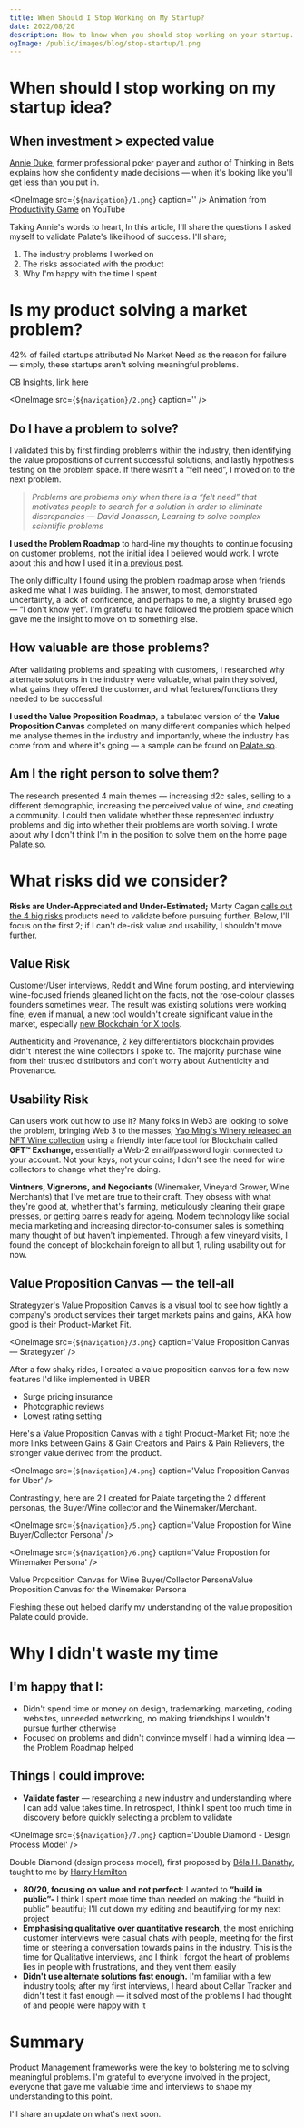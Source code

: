 ```yaml
---
title: When Should I Stop Working on My Startup?
date: 2022/08/20
description: How to know when you should stop working on your startup.
ogImage: /public/images/blog/stop-startup/1.png
---
```



# **When should I stop working on my startup idea?**

## When investment > expected value

[Annie Duke](https://www.annieduke.com/), former professional poker player and author of Thinking in Bets explains how she confidently made decisions — when it's looking like you'll get less than you put in.

<OneImage src={`${navigation}/1.png`} caption='' />
Animation from [Productivity Game](https://www.youtube.com/watch?v=1XYI2gH-eJ8) on
YouTube

Taking Annie's words to heart, In this article, I'll share the questions I asked myself to validate Palate's likelihood of success. I'll share;

1.  The industry problems I worked on
2.  The risks associated with the product
3.  Why I'm happy with the time I spent

# Is my product solving a market problem?

42% of failed startups attributed No Market Need as the reason for failure — simply, these startups aren't solving meaningful problems.

CB Insights, [link here](https://s3-us-west-2.amazonaws.com/cbi-content/research-reports/The-20-Reasons-Startups-Fail.pdf)

<OneImage src={`${navigation}/2.png`} caption='' />

## **Do I have a problem to solve?**

I validated this by first finding problems within the industry, then identifying the value propositions of current successful solutions, and lastly hypothesis testing on the problem space. If there wasn't a “felt need”, I moved on to the next problem.

> _Problems are problems only when there is a “felt need” that motivates people to search for a solution in order to eliminate discrepancies — David Jonassen, Learning to solve complex scientific problems_

**I used the Problem Roadmap** to hard-line my thoughts to continue focusing on customer problems, not the initial idea I believed would work. I wrote about this and how I used it in [a previous post](https://sampolgar.medium.com/how-to-fall-in-love-and-prioritize-your-problems-eef039cfd8c6).

The only difficulty I found using the problem roadmap arose when friends asked me what I was building. The answer, to most, demonstrated uncertainty, a lack of confidence, and perhaps to me, a slightly bruised ego — “I don't know yet”. I'm grateful to have followed the problem space which gave me the insight to move on to something else.

## **How valuable are those problems?**

After validating problems and speaking with customers, I researched why alternate solutions in the industry were valuable, what pain they solved, what gains they offered the customer, and what features/functions they needed to be successful.

**I used the Value Proposition Roadmap**, a tabulated version of the **Value Proposition Canvas** completed on many different companies which helped me analyse themes in the industry and importantly, where the industry has come from and where it's going — a sample can be found on [Palate.so](https://palate.so).

## **Am I the right person to solve them?**

The research presented 4 main themes — increasing d2c sales, selling to a different demographic, increasing the perceived value of wine, and creating a community. I could then validate whether these represented industry problems and dig into whether their problems are worth solving. I wrote about why I don't think I'm in the position to solve them on the home page [Palate.so](https://palate.so).

# **What risks did we consider?**

**Risks are Under-Appreciated and Under-Estimated;** Marty Cagan [calls out the 4 big risks](https://www.svpg.com/four-big-risks/) products need to validate before pursuing further. Below, I'll focus on the first 2; if I can't de-risk value and usability, I shouldn't move further.

## **Value Risk**

Customer/User interviews, Reddit and Wine forum posting, and interviewing wine-focused friends gleaned light on the facts, not the rose-colour glasses founders sometimes wear. The result was existing solutions were working fine; even if manual, a new tool wouldn't create significant value in the market, especially [new Blockchain for X tools](https://www.reddit.com/r/WineEP/comments/sdv26s/wines_sold_with_digital_ownership_nft_what_are/).

Authenticity and Provenance, 2 key differentiators blockchain provides didn't interest the wine collectors I spoke to. The majority purchase wine from their trusted distributors and don't worry about Authenticity and Provenance.

## **Usability Risk**

Can users work out how to use it? Many folks in Web3 are looking to solve the problem, bringing Web 3 to the masses; [Yao Ming's Winery released an NFT Wine collection](https://www.prnewswire.com/news-releases/yao-family-wines-offers-the-first-napa-valley-wine-paired-with-nft-digital-collectible-301266439.html) using a friendly interface tool for Blockchain called **GFT™ Exchange,** essentially a Web-2 email/password login connected to your account. Not your keys, not your coins; I don't see the need for wine collectors to change what they're doing.

**Vintners, Vignerons, and Negociants** (Winemaker, Vineyard Grower, Wine Merchants) that I've met are true to their craft. They obsess with what they're good at, whether that's farming, meticulously cleaning their grape presses, or getting barrels ready for ageing. Modern technology like social media marketing and increasing director-to-consumer sales is something many thought of but haven't implemented. Through a few vineyard visits, I found the concept of blockchain foreign to all but 1, ruling usability out for now.

## Value Proposition Canvas — the tell-all

Strategyzer's Value Proposition Canvas is a visual tool to see how tightly a company's product services their target markets pains and gains, AKA how good is their Product-Market Fit.

<OneImage
  src={`${navigation}/3.png`}
  caption='Value Proposition Canvas — Strategyzer'
/>

After a few shaky rides, I created a value proposition canvas for a few new features I'd like implemented in UBER

- Surge pricing insurance
- Photographic reviews
- Lowest rating setting

Here's a Value Proposition Canvas with a tight Product-Market Fit; note the more links between Gains & Gain Creators and Pains & Pain Relievers, the stronger value derived from the product.

<OneImage
  src={`${navigation}/4.png`}
  caption='Value Proposition Canvas for Uber'
/>

Contrastingly, here are 2 I created for Palate targeting the 2 different personas, the Buyer/Wine collector and the Winemaker/Merchant.

<OneImage
  src={`${navigation}/5.png`}
  caption='Value Propostion for Wine Buyer/Collector Persona'
/>

<OneImage
  src={`${navigation}/6.png`}
  caption='Value Propostion for Winemaker Persona'
/>

Value Proposition Canvas for Wine Buyer/Collector PersonaValue Proposition Canvas for the Winemaker Persona

Fleshing these out helped clarify my understanding of the value proposition Palate could provide.

# Why I didn't waste my time

## I'm happy that I:

- Didn't spend time or money on design, trademarking, marketing, coding websites, unneeded networking, no making friendships I wouldn't pursue further otherwise
- Focused on problems and didn't convince myself I had a winning Idea — the Problem Roadmap helped

## Things I could improve:

- **Validate faster** — researching a new industry and understanding where I can add value takes time. In retrospect, I think I spent too much time in discovery before quickly selecting a problem to validate

<OneImage
  src={`${navigation}/7.png`}
  caption='Double Diamond - Design Process Model'
/>

Double Diamond (design process model), first proposed by [Béla H. Bánáthy](https://en.wikipedia.org/wiki/B%C3%A9la_H._B%C3%A1n%C3%A1thy), taught to me by [Harry Hamilton](https://www.linkedin.com/in/hamiltonharry/)

- **80/20, focusing on value and not perfect:** I wanted to **“build in public”-** I think I spent more time than needed on making the “build in public” beautiful; I'll cut down my editing and beautifying for my next project
- **Emphasising qualitative over quantitative research**, the most enriching customer interviews were casual chats with people, meeting for the first time or steering a conversation towards pains in the industry. This is the time for Qualitative interviews, and I think I forgot the heart of problems lies in people with frustrations, and they vent them easily
- **Didn't use alternate solutions fast enough.** I'm familiar with a few industry tools; after my first interviews, I heard about Cellar Tracker and didn't test it fast enough — it solved most of the problems I had thought of and people were happy with it

# Summary

Product Management frameworks were the key to bolstering me to solving meaningful problems. I'm grateful to everyone involved in the project, everyone that gave me valuable time and interviews to shape my understanding to this point.

I'll share an update on what's next soon.
